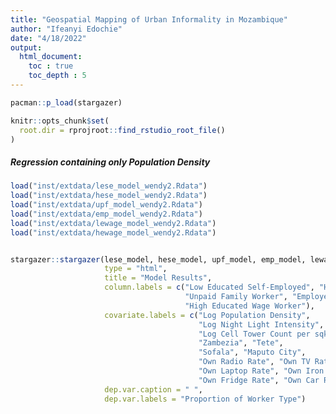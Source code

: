 ```yaml
---
title: "Geospatial Mapping of Urban Informality in Mozambique"
author: "Ifeanyi Edochie"
date: "4/18/2022"
output: 
  html_document:
    toc : true
    toc_depth : 5
---
```


```r

pacman::p_load(stargazer)

knitr::opts_chunk$set(
  root.dir = rprojroot::find_rstudio_root_file()
)

```

##### Regression containing only Population Density
```r

load("inst/extdata/lese_model_wendy2.Rdata")
load("inst/extdata/hese_model_wendy2.Rdata")
load("inst/extdata/upf_model_wendy2.Rdata")
load("inst/extdata/emp_model_wendy2.Rdata")
load("inst/extdata/lewage_model_wendy2.Rdata")
load("inst/extdata/hewage_model_wendy2.Rdata")


stargazer::stargazer(lese_model, hese_model, upf_model, emp_model, lewage_model, hewage_model,
                     type = "html",
                     title = "Model Results",
                     column.labels = c("Low Educated Self-Employed", "High Educated Self-Employed",
                                       "Unpaid Family Worker", "Employer", "Low Educated Wage Worker",
                                       "High Educated Wage Worker"),
                     covariate.labels = c("Log Population Density",
                                          "Log Night Light Intensity", "Avg Electrification Likelihood",
                                          "Log Cell Tower Count per sqkm", "Proportion of Urban Area",
                                          "Zambezia", "Tete",
                                          "Sofala", "Maputo City",
                                          "Own Radio Rate", "Own TV Rate", "Own Landline Phone Rate",
                                          "Own Laptop Rate", "Own Iron Rate", "Own Electric Stove Rate",
                                          "Own Fridge Rate", "Own Car Rate"),
                     dep.var.caption = " ",
                     dep.var.labels = "Proportion of Worker Type")



```





<!-- ##### Regression containing both Building Density and Population Density -->
<!-- ```{r, echo=FALSE, include=TRUE, results="asis"} -->

<!-- load("inst/extdata/lese_model_wendy3.Rdata") -->
<!-- load("inst/extdata/hese_model_wendy3.Rdata") -->
<!-- load("inst/extdata/upf_model_wendy3.Rdata") -->
<!-- load("inst/extdata/emp_model_wendy3.Rdata") -->
<!-- load("inst/extdata/lewage_model_wendy3.Rdata") -->
<!-- load("inst/extdata/hewage_model_wendy3.Rdata") -->


<!-- stargazer::stargazer(lese_model, hese_model, upf_model, -->
<!--                      emp_model, lewage_model, hewage_model, -->
<!--                      type = "html", -->
<!--                      title = "Model Results", -->
<!--                      column.labels = c("Low Educated Self-Employed", "High Educated Self-Employed", -->
<!--                                        "Unpaid Family Worker", "Employer", "Low Educated Wage Worker", -->
<!--                                        "High Educated Wage Worker"), -->
<!--                      covariate.labels = c("Log Population Density", "Log Building Count", -->
<!--                                           "Log Night Light Intensity", "Avg Electrification Likelihood", -->
<!--                                           "Log Cell Tower Count per sqkm", "Proportion of Urban Area", -->
<!--                                           "Zambezia", "Tete", -->
<!--                                           "Sofala", "Maputo City", -->
<!--                                           "Own Radio Rate", "Own TV Rate", "Own Landline Phone Rate", -->
<!--                                           "Own Laptop Rate", "Own Iron Rate", "Own Electric Stove Rate", -->
<!--                                           "Own Fridge Rate", "Own Car Rate"), -->
<!--                      dep.var.caption = " ", -->
<!--                      dep.var.labels = "Proportion of Worker Type") -->

<!-- ``` -->




































































































































































































<!-- ##### Regression containing both building footprint variables -->
<!-- ```{r, echo=FALSE, include=TRUE, results="asis"} -->

<!-- load("inst/extdata/lese_model2.Rdata") -->
<!-- load("inst/extdata/hese_model2.Rdata") -->
<!-- load("inst/extdata/upf_model2.Rdata") -->
<!-- load("inst/extdata/emp_model2.Rdata") -->
<!-- load("inst/extdata/lewage_model2.Rdata") -->
<!-- load("inst/extdata/hewage_model2.Rdata") -->


<!-- stargazer::stargazer(lese_model, hese_model, upf_model, -->
<!--                      emp_model, lewage_model, hewage_model, -->
<!--                      type = "html", -->
<!--                      title = "Model Results", -->
<!--                      column.labels = c("Low Educated Self-Employed", -->
<!--                                        "High Educated Self-Employed", -->
<!--                                        "Unpaid Family Worker", -->
<!--                                        "Employer", "Low Educated Wage Worker", -->
<!--                                        "High Educated Wage Worker"), -->
<!--                      covariate.labels = c("Log Building Density", -->
<!--                                           "Log Total Building Length", -->
<!--                                           "Log Population", -->
<!--                                           "Log Night Light Intensity", "Avg Electrification Likelihood", -->
<!--                                           "Log Cell Tower Count per sqkm", "Proportion of Urban Area", -->
<!--                                           "Zambezia", "Tete", -->
<!--                                           "Sofala", "Maputo City", -->
<!--                                           "Own Radio Rate", "Own TV Rate", "Own Landline Phone Rate", -->
<!--                                           "Own Laptop Rate", "Own Iron Rate", "Own Electric Stove Rate", -->
<!--                                           "Own Fridge Rate", "Own Car Rate"), -->
<!--                      dep.var.caption = " ", -->
<!--                      dep.var.labels = "Proportion of Worker Type") -->

<!-- ``` -->

<!-- ##### Regression containing only Log Population Density (and all the city and asset controls only) -->
<!-- ```{r, echo=FALSE, include=TRUE, results="asis"} -->

<!-- load("inst/extdata/lese_model3.Rdata") -->
<!-- load("inst/extdata/hese_model3.Rdata") -->
<!-- load("inst/extdata/upf_model3.Rdata") -->
<!-- load("inst/extdata/emp_model3.Rdata") -->
<!-- load("inst/extdata/lewage_model3.Rdata") -->
<!-- load("inst/extdata/hewage_model3.Rdata") -->


<!-- stargazer::stargazer(lese_model, hese_model, upf_model, -->
<!--                      emp_model, lewage_model, hewage_model, -->
<!--                      type = "html", -->
<!--                      title = "Model Results", -->
<!--                      column.labels = c("Low Educated Self-Employed", -->
<!--                                        "High Educated Self-Employed", -->
<!--                                        "Unpaid Family Worker", -->
<!--                                        "Employer", "Low Educated Wage Worker", -->
<!--                                        "High Educated Wage Worker"), -->
<!--                      covariate.labels = c("Log Population Density", -->
<!--                                           "Zambezia", "Tete", -->
<!--                                           "Sofala", "Maputo City", -->
<!--                                           "Own Radio Rate", "Own TV Rate", "Own Landline Phone Rate", -->
<!--                                           "Own Laptop Rate", "Own Iron Rate", "Own Electric Stove Rate", -->
<!--                                           "Own Fridge Rate", "Own Car Rate"), -->
<!--                      dep.var.caption = " ", -->
<!--                      dep.var.labels = "Proportion of Worker Type") -->

<!-- ``` -->


<!-- ##### Regression containing only Night Time Light Intensity (and all the city and asset controls only) -->
<!-- ```{r, echo=FALSE, include=TRUE, results="asis"} -->

<!-- load("inst/extdata/lese_model4.Rdata") -->
<!-- load("inst/extdata/hese_model4.Rdata") -->
<!-- load("inst/extdata/upf_model4.Rdata") -->
<!-- load("inst/extdata/emp_model4.Rdata") -->
<!-- load("inst/extdata/lewage_model4.Rdata") -->
<!-- load("inst/extdata/hewage_model4.Rdata") -->


<!-- stargazer::stargazer(lese_model, hese_model, upf_model, -->
<!--                      emp_model, lewage_model, hewage_model, -->
<!--                      type = "html", -->
<!--                      title = "Model Results", -->
<!--                      column.labels = c("Low Educated Self-Employed", -->
<!--                                        "High Educated Self-Employed", -->
<!--                                        "Unpaid Family Worker", -->
<!--                                        "Employer", "Low Educated Wage Worker", -->
<!--                                        "High Educated Wage Worker"), -->
<!--                      covariate.labels = c("Night Time Light Intensity", -->
<!--                                           "Zambezia", "Tete", -->
<!--                                           "Sofala", "Maputo City", -->
<!--                                           "Own Radio Rate", "Own TV Rate", "Own Landline Phone Rate", -->
<!--                                           "Own Laptop Rate", "Own Iron Rate", "Own Electric Stove Rate", -->
<!--                                           "Own Fridge Rate", "Own Car Rate"), -->
<!--                      dep.var.caption = " ", -->
<!--                      dep.var.labels = "Proportion of Worker Type") -->

<!-- ``` -->



<!-- ##### Regression containing only Avg Electrification Likelihood (and all the city and asset controls only) -->
<!-- ```{r, echo=FALSE, include=TRUE, results="asis"} -->

<!-- load("inst/extdata/lese_model5.Rdata") -->
<!-- load("inst/extdata/hese_model5.Rdata") -->
<!-- load("inst/extdata/upf_model5.Rdata") -->
<!-- load("inst/extdata/emp_model5.Rdata") -->
<!-- load("inst/extdata/lewage_model5.Rdata") -->
<!-- load("inst/extdata/hewage_model5.Rdata") -->


<!-- stargazer::stargazer(lese_model, hese_model, upf_model, -->
<!--                      emp_model, lewage_model, hewage_model, -->
<!--                      type = "html", -->
<!--                      title = "Model Results", -->
<!--                      column.labels = c("Low Educated Self-Employed", -->
<!--                                        "High Educated Self-Employed", -->
<!--                                        "Unpaid Family Worker", -->
<!--                                        "Employer", "Low Educated Wage Worker", -->
<!--                                        "High Educated Wage Worker"), -->
<!--                      covariate.labels = c("Avg Electrification Likelihood", -->
<!--                                           "Zambezia", "Tete", -->
<!--                                           "Sofala", "Maputo City", -->
<!--                                           "Own Radio Rate", "Own TV Rate", "Own Landline Phone Rate", -->
<!--                                           "Own Laptop Rate", "Own Iron Rate", "Own Electric Stove Rate", -->
<!--                                           "Own Fridge Rate", "Own Car Rate"), -->
<!--                      dep.var.caption = " ", -->
<!--                      dep.var.labels = "Proportion of Worker Type") -->

<!-- ``` -->


<!-- ##### Regression containing only Log Cell tower count per sqkm (and all the city and asset controls only) -->
<!-- ```{r, echo=FALSE, include=TRUE, results="asis"} -->

<!-- load("inst/extdata/lese_model6.Rdata") -->
<!-- load("inst/extdata/hese_model6.Rdata") -->
<!-- load("inst/extdata/upf_model6.Rdata") -->
<!-- load("inst/extdata/emp_model6.Rdata") -->
<!-- load("inst/extdata/lewage_model6.Rdata") -->
<!-- load("inst/extdata/hewage_model6.Rdata") -->


<!-- stargazer::stargazer(lese_model, hese_model, upf_model, -->
<!--                      emp_model, lewage_model, hewage_model, -->
<!--                      type = "html", -->
<!--                      title = "Model Results", -->
<!--                      column.labels = c("Low Educated Self-Employed", -->
<!--                                        "High Educated Self-Employed", -->
<!--                                        "Unpaid Family Worker", -->
<!--                                        "Employer", "Low Educated Wage Worker", -->
<!--                                        "High Educated Wage Worker"), -->
<!--                      covariate.labels = c("Log Cell Tower Count per sqkm", -->
<!--                                           "Zambezia", "Tete", -->
<!--                                           "Sofala", "Maputo City", -->
<!--                                           "Own Radio Rate", "Own TV Rate", "Own Landline Phone Rate", -->
<!--                                           "Own Laptop Rate", "Own Iron Rate", "Own Electric Stove Rate", -->
<!--                                           "Own Fridge Rate", "Own Car Rate"), -->
<!--                      dep.var.caption = " ", -->
<!--                      dep.var.labels = "Proportion of Worker Type") -->

<!-- ``` -->


<!-- ##### Regression containing only Urban Building (and all the city and asset controls only) -->
<!-- ```{r, echo=FALSE, include=TRUE, results="asis"} -->

<!-- load("inst/extdata/lese_model7.Rdata") -->
<!-- load("inst/extdata/hese_model7.Rdata") -->
<!-- load("inst/extdata/upf_model7.Rdata") -->
<!-- load("inst/extdata/emp_model7.Rdata") -->
<!-- load("inst/extdata/lewage_model7.Rdata") -->
<!-- load("inst/extdata/hewage_model7.Rdata") -->


<!-- stargazer::stargazer(lese_model, hese_model, upf_model, -->
<!--                      emp_model, lewage_model, hewage_model, -->
<!--                      type = "html", -->
<!--                      title = "Model Results", -->
<!--                      column.labels = c("Low Educated Self-Employed", -->
<!--                                        "High Educated Self-Employed", -->
<!--                                        "Unpaid Family Worker", -->
<!--                                        "Employer", "Low Educated Wage Worker", -->
<!--                                        "High Educated Wage Worker"), -->
<!--                      covariate.labels = c("Proportion of Area that is Urban", -->
<!--                                           "Zambezia", "Tete", -->
<!--                                           "Sofala", "Maputo City", -->
<!--                                           "Own Radio Rate", "Own TV Rate", "Own Landline Phone Rate", -->
<!--                                           "Own Laptop Rate", "Own Iron Rate", "Own Electric Stove Rate", -->
<!--                                           "Own Fridge Rate", "Own Car Rate"), -->
<!--                      dep.var.caption = " ", -->
<!--                      dep.var.labels = "Proportion of Worker Type") -->

<!-- ``` -->


<!-- ##### Regression containing only internet usage (and all the city and asset controls only) -->
<!-- ```{r, echo=FALSE, include=TRUE, results="asis"} -->

<!-- load("inst/extdata/lese_model8.Rdata") -->
<!-- load("inst/extdata/hese_model8.Rdata") -->
<!-- load("inst/extdata/upf_model8.Rdata") -->
<!-- load("inst/extdata/emp_model8.Rdata") -->
<!-- load("inst/extdata/lewage_model8.Rdata") -->
<!-- load("inst/extdata/hewage_model8.Rdata") -->


<!-- stargazer::stargazer(lese_model, hese_model, upf_model, -->
<!--                      emp_model, lewage_model, hewage_model, -->
<!--                      type = "html", -->
<!--                      title = "Model Results", -->
<!--                      column.labels = c("Low Educated Self-Employed", -->
<!--                                        "High Educated Self-Employed", -->
<!--                                        "Unpaid Family Worker", -->
<!--                                        "Employer", "Low Educated Wage Worker", -->
<!--                                        "High Educated Wage Worker"), -->
<!--                      covariate.labels = c("Internet Usage Rate", -->
<!--                                           "Zambezia", "Tete", -->
<!--                                           "Sofala", "Maputo City", -->
<!--                                           "Own Radio Rate", "Own TV Rate", "Own Landline Phone Rate", -->
<!--                                           "Own Laptop Rate", "Own Iron Rate", "Own Electric Stove Rate", -->
<!--                                           "Own Fridge Rate", "Own Car Rate"), -->
<!--                      dep.var.caption = " ", -->
<!--                      dep.var.labels = "Proportion of Worker Type") -->

<!-- ``` -->


<!-- ##### Regression containing only mobile money usage rate (and all the city and asset controls only) -->
<!-- ```{r, echo=FALSE, include=TRUE, results="asis"} -->

<!-- load("inst/extdata/lese_model9.Rdata") -->
<!-- load("inst/extdata/hese_model9.Rdata") -->
<!-- load("inst/extdata/upf_model9.Rdata") -->
<!-- load("inst/extdata/emp_model9.Rdata") -->
<!-- load("inst/extdata/lewage_model9.Rdata") -->
<!-- load("inst/extdata/hewage_model9.Rdata") -->


<!-- stargazer::stargazer(lese_model, hese_model, upf_model, -->
<!--                      emp_model, lewage_model, hewage_model, -->
<!--                      type = "html", -->
<!--                      title = "Model Results", -->
<!--                      column.labels = c("Low Educated Self-Employed", -->
<!--                                        "High Educated Self-Employed", -->
<!--                                        "Unpaid Family Worker", -->
<!--                                        "Employer", "Low Educated Wage Worker", -->
<!--                                        "High Educated Wage Worker"), -->
<!--                      covariate.labels = c("Mobile Money Usage Rate", -->
<!--                                           "Zambezia", "Tete", -->
<!--                                           "Sofala", "Maputo City", -->
<!--                                           "Own Radio Rate", "Own TV Rate", "Own Landline Phone Rate", -->
<!--                                           "Own Laptop Rate", "Own Iron Rate", "Own Electric Stove Rate", -->
<!--                                           "Own Fridge Rate", "Own Car Rate"), -->
<!--                      dep.var.caption = " ", -->
<!--                      dep.var.labels = "Proportion of Worker Type") -->

<!-- ``` -->


<!-- ##### Regression containing only log building density (and all the city and asset controls only) -->
<!-- ```{r, echo=FALSE, include=TRUE, results="asis"} -->

<!-- load("inst/extdata/lese_model10.Rdata") -->
<!-- load("inst/extdata/hese_model10.Rdata") -->
<!-- load("inst/extdata/upf_model10.Rdata") -->
<!-- load("inst/extdata/emp_model10.Rdata") -->
<!-- load("inst/extdata/lewage_model10.Rdata") -->
<!-- load("inst/extdata/hewage_model10.Rdata") -->


<!-- stargazer::stargazer(lese_model, hese_model, upf_model, -->
<!--                      emp_model, lewage_model, hewage_model, -->
<!--                      type = "html", -->
<!--                      title = "Model Results", -->
<!--                      column.labels = c("Low Educated Self-Employed", -->
<!--                                        "High Educated Self-Employed", -->
<!--                                        "Unpaid Family Worker", -->
<!--                                        "Employer", "Low Educated Wage Worker", -->
<!--                                        "High Educated Wage Worker"), -->
<!--                      covariate.labels = c("Log Building Density", -->
<!--                                           "Zambezia", "Tete", -->
<!--                                           "Sofala", "Maputo City", -->
<!--                                           "Own Radio Rate", "Own TV Rate", "Own Landline Phone Rate", -->
<!--                                           "Own Laptop Rate", "Own Iron Rate", "Own Electric Stove Rate", -->
<!--                                           "Own Fridge Rate", "Own Car Rate"), -->
<!--                      dep.var.caption = " ", -->
<!--                      dep.var.labels = "Proportion of Worker Type") -->

<!-- ``` -->


<!-- ##### Regression containing only log total building length (and all the city and asset controls only) -->
<!-- ```{r, echo=FALSE, include=TRUE, results="asis"} -->

<!-- load("inst/extdata/lese_model11.Rdata") -->
<!-- load("inst/extdata/hese_model11.Rdata") -->
<!-- load("inst/extdata/upf_model11.Rdata") -->
<!-- load("inst/extdata/emp_model11.Rdata") -->
<!-- load("inst/extdata/lewage_model11.Rdata") -->
<!-- load("inst/extdata/hewage_model11.Rdata") -->


<!-- stargazer::stargazer(lese_model, hese_model, upf_model, -->
<!--                      emp_model, lewage_model, hewage_model, -->
<!--                      type = "html", -->
<!--                      title = "Model Results", -->
<!--                      column.labels = c("Low Educated Self-Employed", -->
<!--                                        "High Educated Self-Employed", -->
<!--                                        "Unpaid Family Worker", -->
<!--                                        "Employer", "Low Educated Wage Worker", -->
<!--                                        "High Educated Wage Worker"), -->
<!--                      covariate.labels = c("Log Total Building Length", -->
<!--                                           "Zambezia", "Tete", -->
<!--                                           "Sofala", "Maputo City", -->
<!--                                           "Own Radio Rate", "Own TV Rate", "Own Landline Phone Rate", -->
<!--                                           "Own Laptop Rate", "Own Iron Rate", "Own Electric Stove Rate", -->
<!--                                           "Own Fridge Rate", "Own Car Rate"), -->
<!--                      dep.var.caption = " ", -->
<!--                      dep.var.labels = "Proportion of Worker Type") -->

<!-- ``` -->































